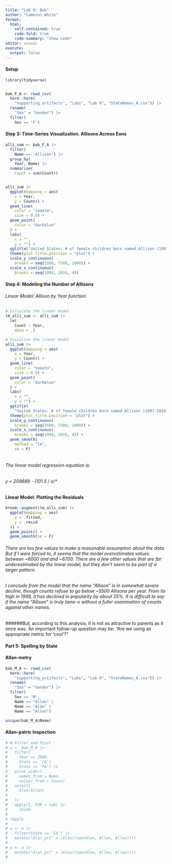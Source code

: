 ```yaml
---
title: "Lab 9: Bab"
author: "Cameron White"
format: 
  html:
    self-contained: true
    code-fold: true
    code-summary: "show code"
editor: visual
execute: 
  output: false
---
```


#### Setup

```r
library(tidyverse)


bab_F_A <- read_csv(
  here::here(
    "supporting_artifacts", "Labs", "Lab 9", "StateNames_A.csv")) |> 
  rename(
    "Sex" = "Gender") |> 
  filter(
    Sex == 'F')

```

#### Step 3: Time-Series Visualization. Allisons Across Eons

```r
alli_sum <- bab_F_A |>
  filter(
    Name == 'Allison') |> 
  group_by(
    Year, Name) |> 
  summarise(
    Count = sum(Count))


alli_sum |> 
  ggplot(mapping = aes(
    x = Year,
    y = Count)) +
  geom_line(
    color = "tomato",
    size = 0.9) +
  geom_point(
    color = "darkblue"
  ) +
  labs(
    x = "",
    y = "") +
  ggtitle("United States: # of female children born named Allison (1997-2014)") + 
  theme(plot.title.position = "plot") +
  scale_y_continuous(
    breaks = seq(5500, 7500, 1000)) +
  scale_x_continuous(
    breaks = seq(1994, 2016, 4))

```

#### Step 4: Modeling the Number of Allisons

###### Linear Model: Allison by Year function

```r
# Calculate the linear model
lm_alli_sum <- alli_sum |> 
  lm(
    Count ~ Year, 
    data = _)

# Visualize the linear model
alli_sum |> 
  ggplot(mapping = aes(
    x = Year,
    y = Count)) +
  geom_line(
    color = "tomato",
    size = 0.9) +
  geom_point(
    color = "darkblue"
  ) +
  labs(
    x = "",
    y = "") +
  ggtitle(
    "United States: # of female children born named Allison (1997-2014)") + 
  theme(plot.title.position = "plot") +
  scale_y_continuous(
    breaks = seq(5500, 7500, 1000)) +
  scale_x_continuous(
    breaks = seq(1994, 2016, 4)) +
  geom_smooth(
    method = "lm",
    se = F)
  
```

###### The linear model regression equation is:

###### *y = 209689 - (101.5 /* x)\*

#### Linear Model: Plotting the Residuals

```r
broom::augment(lm_alli_sum) |> 
  ggplot(mapping = aes(
    x = .fitted,
    y = .resid
  )) +
  geom_point() +
  geom_smooth(se = F)

```

###### There are too few values to make a reasonable assumption about the data. But if I were forced to, it seems that the model overestimates values between \~6000 and and \~6700. There are a few other values that are far underestimated by the linear model, but they don't seem to be part of a larger pattern.

###### I conclude from the model that the name "Allison" is in somewhat severe decline, though counts refuse to go below \~5500 Allisons per year. From its high in 1998, it has declined in popularity by about 25%. It is difficult to say if the name "Allison" is truly lame-o without a fuller examination of counts against other names.

######But, according to this analysis, it is not as attractive to parents as it once was. An important follow-up question may be: "Are we using an appropriate metric for 'cool'?"

#### Part 5: Spelling by State

#### Allan-metry

```r
bab_M_A <- read_csv(
  here::here(
    "supporting_artifacts", "Labs", "Lab 9", "StateNames_A.csv")) |> 
  rename(
    "Sex" = "Gender") |>
  filter(
    Sex == 'M',
    Name == "Allan" | 
    Name == "Alan" | 
    Name == "Allen")

unique(bab_M_A$Name)
```

#### Allan-patric Inspection

```r
# # Filter and Pivot
# a <- bab_M_A |> 
#   filter(
#     Year == 2000,
#     State == 'CA'|
#     State == 'PA') |> 
#   pivot_wider(
#     names_from = Name,
#     values_from = Count)
#   select(
#     Alan:Allan)
#   
#   |>
#   apply(1, FUN = sum) |> 
#     cbind
#   
# ?apply
#   
# a <- a |>
#   filter(State == 'CA') |> 
#   mutate("Alan_pct" = (Alan/(sum(Alan, Allen, Allan))))
#  
# a <- a |> 
#   mutate("Alan_pct" = (Alan/(sum(Alan, Allen, Allan))))
#  
```
